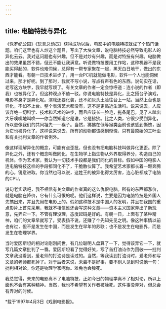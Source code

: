 ```yaml
---
---
---
```

title: 电脑特技与异化
---

《侏罗纪公园》《玩具总动员》获得成功以后，电影中的电脑特技就成了个热门话题。咱们这里也有人炒这个题目，写出了大块文章，说电脑特技必然导致电影人的异化云云。我对这问题也有兴趣，但不是对炒有兴趣，而是对特技有兴趣。电脑做出的效果虽然不错，但还不能让我满意。听说做特技要用工作站，这种机器不是我能买得起的，软件也难伺候，总得有一帮专家聚在一起，黑天白日地干，做出的东西才能看。有朝一日技术进步了，用一台PC机就能做电影，软件一个人也能伺候过来，那才好呢。到了那时，我就不写小说，写点有声有色的东西。说句实在话，老写这方块字，我早就写烦了。有关文章的作者一定会惊呼道：连小说的作者（即我）也被异化了。但这种观点不值一驳。你说电脑特技是异化，比之搭台子演戏，电影本身才是异化呢。演戏还要化装，还不如灰头土脸往台上一站。当然上台也是异化，不如不上台。整个表演艺术都没有，这不是更贴近生活吗。说来说去，人应该弃绝一切科学、技术和艺术的进步，而且应该长一脸毛，拖条尾巴，见了人龇出大牙噢噢地叫唤——你当然知道它是谁，它是狒狒。比之人类，它很少受到异化，所以更像我们的共同祖先——猴子。当然，狒狒在低等猴类面前也该感到惭愧，因为它也被异化了。这样说来说去，所有的动物都该感到惭愧，只有最原始的三叶虫和有关批判文章的作者例外。

像这样理解异化的概念，可能有点歪批，但也没有把电脑科技叫做异化更歪。除了异化之外，还有个概念叫做同化，在生物学上指生物从外界取得养分，构造自己的机体。作为艺术家，我认为一切技术手段都是我们同化的目标。假如中国的电影人连电脑特技这样的手段都同化不了，干脆散伙算了。我希望艺术家都长着一颗奔腾的心，锐意进取。你当然也可以说，这姓王的被异化得太厉害，连心脏都成了电脑的CPU。

说句老实话吧，我不相信有关文章的作者真的这么仇恨电脑。所有的东西都涨价，就是电脑在降价，它有什么可恨的呢。他们这样说，主要是因为电脑特技是外国人先搞出来，并且先用在电影上的。假如这种技术是中国人的发明，并且在我国的重点影片上首先采用，我就不相信谁还会写这种文章——资本主义国家弄出了新玩意，先弄它一下。不管有理没理，态度起码是好的。有朝一日，上面有了某种精神，咱们的文章早就写了，受表扬不说，还赚了个先知先见之明。像这种事情以前也有过，但不是发生在中国，而是发生在早年的苏联；也不是发生在电影界，而是发生在物理学界。

当时爱因斯坦的相对论刚刚问世，有几位聪明人盘算了一下，觉得该弄它一下，就写几篇文章批判了一番。爱因斯坦看了觉得好笑，写了首打油诗作为回敬——批判文章我没看到，爱老师的打油诗是读过的。当然，等我读到打油诗时，爱老师和写文章的老师都死掉了。对于后者来说，未尝不是好事，要不别人见到时说他一句：批判相对论，你还是物理学家呢你。难免也会臊死。

我总觉得，未来的电影离不了电脑特技，正如今日的物理学离不了相对论，所以上面也不会有某种精神。当然，我也不希望有关作者被臊死。这件事没弄对，但总会有弄对的时候。

*载于1997年4月3日《戏剧电影报》。